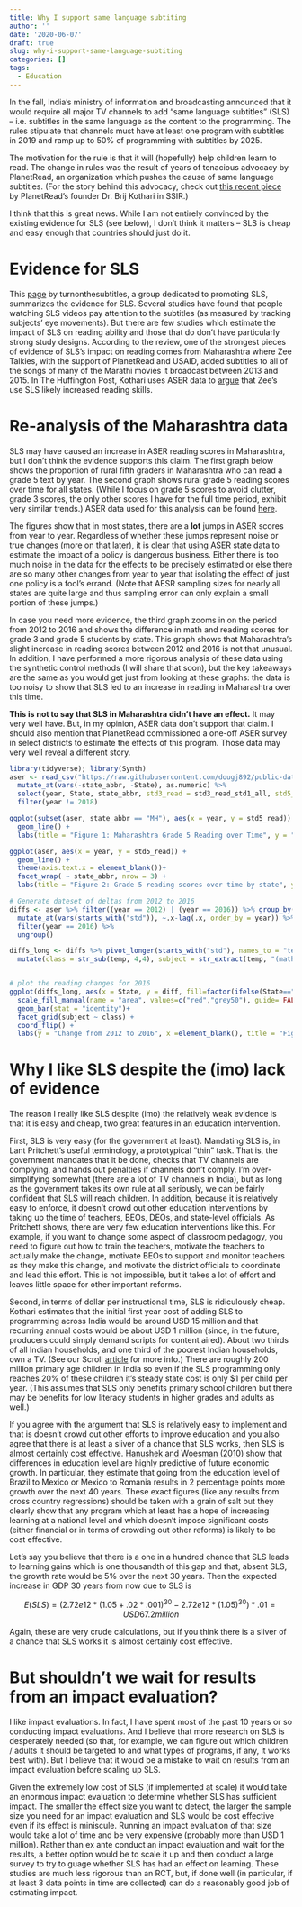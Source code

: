 ---
title: Why I support same language subtiting
author: ''
date: '2020-06-07'
draft: true
slug: why-i-support-same-language-subtiting
categories: []
tags:
  - Education
---

In the fall, India’s ministry of information and broadcasting announced that it would require all major TV channels to add “same language subtitles” (SLS) – i.e. subtitles in the same language as the content to the programming.  The rules stipulate that channels must have at least one program with subtitles in 2019 and ramp up to 50% of programming with subtitles by 2025.   

The motivation for the rule is that it will (hopefully) help children learn to read. 
The change in rules was the result of years of tenacious advocacy by PlanetRead, an organization which pushes the cause of same language subtitles. (For the story behind this advocacy, check out [this recent piece]( https://ssir.org/articles/entry/lifelong_reading_for_a_billion_people) by PlanetRead’s founder Dr. Brij Kothari in SSIR.) 

I think that this is great news. While I am not entirely convinced by the existing evidence for SLS (see below), I don’t think it matters – SLS is cheap and easy enough that countries should just do it.  

# Evidence for SLS

This [page](https://turnonthesubtitles.org/research/) by turnonthesubtitles, a group dedicated to promoting SLS, summarizes the evidence for SLS. Several studies have found that people watching SLS videos pay attention to the subtitles (as measured by tracking subjects' eye movements). But there are few studies which estimate the impact of SLS on reading ability and those that do don’t have particularly strong study designs. According to the review, one of the strongest pieces of evidence of SLS's impact on reading comes from Maharashtra where Zee Talkies, with the support of PlanetRead and USAID, added subtitles to all of the songs of many of the Marathi movies it broadcast between 2013 and 2015. In The Huffington Post, Kothari uses ASER data to [argue](https://www.huffpost.com/entry/what-caused-maharashtras-leap-in-reading_b_589d1277e4b0e172783a9a8f) that Zee’s use SLS likely increased reading skills.  

# Re-analysis of the Maharashtra data

SLS may have caused an increase in ASER reading scores in Maharashtra, but I don't think the evidence supports this claim. The first graph below shows the proportion of rural fifth graders in Maharashtra who can read a grade 5 text by year. The second graph shows rural grade 5 reading scores over time for all states. (While I focus on grade 5 scores to avoid clutter, grade 3 scores, the only other scores I have for the full time period, exhibit very similar trends.) ASER data used for this analysis can be found [here](https://raw.githubusercontent.com/dougj892/public-datasets/master/ASER%20trends%20over%20time.csv).

The figures show that in most states, there are a **lot** jumps in ASER scores from year to year.  Regardless of whether these jumps represent noise or true changes (more on that later), it is clear that using ASER state data to estimate the impact of a policy is dangerous business.  Either there is too much noise in the data for the effects to be precisely estimated or else there are so many other changes from year to year that isolating the effect of just one policy is a fool's errand. (Note that AESR sampling sizes for nearly all states are quite large and thus sampling error can only explain a small portion of these jumps.)

In case you need more evidence, the third graph zooms in on the period from 2012 to 2016 and shows the difference in math and reading scores for grade 3 and grade 5 students by state. This graph shows that Maharashtra’s slight increase in reading scores between 2012 and 2016 is not that unusual. In addition, I have performed a more rigorous analysis of these data using the synthetic control methods (I will share that soon), but the key takeaways are the same as you would get just from looking at these graphs: the data is too noisy to show that SLS led to an increase in reading in Maharashtra over this time. 

**This is not to say that SLS in Maharashtra didn't have an effect.** It may very well have. But, in my opinion, ASER data don't support that claim. I should also mention that PlanetRead commissioned a one-off ASER survey in select districts to estimate the effects of this program. Those data may very well reveal a different story. 

```{r setup, message=FALSE} 
library(tidyverse); library(Synth)
aser <- read_csv("https://raw.githubusercontent.com/dougj892/public-datasets/master/ASER%20trends%20over%20time.csv") %>% 
  mutate_at(vars(-state_abbr, -State), as.numeric) %>% 
  select(year, State, state_abbr, std3_read = std3_read_std1_all, std5_read = std5_read_std2_all, std3_math  = std3_subtract_all, std5_math = std5_divis_all) %>%
  filter(year != 2018)

ggplot(subset(aser, state_abbr == "MH"), aes(x = year, y = std5_read)) + 
  geom_line() +
  labs(title = "Figure 1: Maharashtra Grade 5 Reading over Time", y = "% rural grade 5 children can read grade 2 text")
```
```{r}
ggplot(aser, aes(x = year, y = std5_read)) +
  geom_line() +
  theme(axis.text.x = element_blank())+
  facet_wrap( ~ state_abbr, nrow = 3) +
  labs(title = "Figure 2: Grade 5 reading scores over time by state", y = "% rural grade 5 children can read grade 2 text")
```

```{r}
# Generate dateset of deltas from 2012 to 2016
diffs <- aser %>% filter((year == 2012) | (year == 2016)) %>% group_by(State) %>%
  mutate_at(vars(starts_with("std")), ~.x-lag(.x, order_by = year)) %>% 
  filter(year == 2016) %>% 
  ungroup()

diffs_long <- diffs %>% pivot_longer(starts_with("std"), names_to = "temp", values_to = "diff") %>% 
  mutate(class = str_sub(temp, 4,4), subject = str_extract(temp, "(math|read)"))


# plot the reading changes for 2016
ggplot(diffs_long, aes(x = State, y = diff, fill=factor(ifelse(State=="maharashtra","Highlighted","Normal")))) + 
  scale_fill_manual(name = "area", values=c("red","grey50"), guide= FALSE) +
  geom_bar(stat = "identity")+
  facet_grid(subject ~ class) +
  coord_flip() +
  labs(y = "Change from 2012 to 2016", x =element_blank(), title = "Figure 3: Change in ASER score 2012-2016 by state, subject and grade")

```


# Why I like SLS despite the (imo) lack of evidence

The reason I really like SLS despite (imo) the relatively weak evidence is that it is easy and cheap, two great features in an education intervention.

First, SLS is very easy (for the government at least).  Mandating SLS is, in Lant Pritchett’s useful terminology, a prototypical “thin” task. That is, the government mandates that it be done, checks that TV channels are complying, and hands out penalties if channels don’t comply. I'm over-simplifying somewhat (there are a lot of TV channels in India), but as long as the government takes its own rule at all seriously, we can be fairly confident that SLS will reach children. In addition, because it is relatively easy to enforce, it doesn’t crowd out other education interventions by taking up the time of teachers, BEOs, DEOs, and state-level officials. As Pritchett shows, there are very few education interventions like this.  For example, if you want to change some aspect of classroom pedagogy, you need to figure out how to train the teachers, motivate the teachers to actually make the change, motivate BEOs to support and monitor teachers as they make this change, and motivate the district officials to coordinate and lead this effort.  This is not impossible, but it takes a lot of effort and leaves little space for other important reforms.  

Second, in terms of dollar per instructional time, SLS is ridiculously cheap. Kothari estimates that the initial first year cost of adding SLS to programming across India would be around USD 15 million and that recurring annual costs would be about USD 1 million (since, in the future, producers could simply demand scripts for content aired). About two thirds of all Indian households, and one third of the poorest Indian households, own a TV.  (See our Scroll [article]( https://scroll.in/article/961937/small-screen-big-impact-educational-tv-could-be-indias-next-frontier-in-remote-learning) for more info.) There are roughly 200 million primary age children in India so even if the SLS programming only reaches 20% of these children it’s steady state cost is only $1 per child per year.  (This assumes that SLS only benefits primary school children but there may be benefits for low literacy students in higher grades and adults as well.)

If you agree with the argument that SLS is relatively easy to implement and that is doesn’t crowd out other efforts to improve education and you also agree that there is at least a sliver of a chance that SLS works, then SLS is almost certainly cost effective. [Hanushek and Woesman (2010)]( https://hanushek.stanford.edu/sites/default/files/publications/Hanushek%2BWoessmann%202010%20IntEncEduc%202.pdf) show that differences in education level are highly predictive of future economic growth.  In particular, they estimate that going from the education level of Brazil to Mexico or Mexico to Romania results in 2 percentage points more growth over the next 40 years.  These exact figures (like any results from cross country regressions) should be taken with a grain of salt but they clearly show that any program which at least has a hope of increasing learning at a national level and which doesn’t impose significant costs (either financial or in terms of crowding out other reforms) is likely to be cost effective. 

Let’s say you believe that there is a one in a hundred chance that SLS leads to learning gains which is one thousandth of this gap and that, absent SLS, the growth rate would be 5% over the next 30 years.  Then the expected increase in GDP 30 years from now due to SLS is

$$ E(SLS) = (2.72e12*(1.05+.02*.001)^{30}-2.72e12*(1.05)^{30})*.01 = USD 67.2 million $$

Again, these are very crude calculations, but if you think there is a sliver of a chance that SLS works it is almost certainly cost effective.  

# But shouldn't we wait for results from an impact evaluation?

I like impact evaluations.  In fact, I have spent most of the past 10 years or so conducting impact evaluations.  And I believe that more research on SLS is desperately needed (so that, for example, we can figure out which children / adults it should be targeted to and what types of programs, if any, it works best with).  But I believe that it would be a mistake to wait on results from an impact evaluation before scaling up SLS.

Given the extremely low cost of SLS (if implemented at scale) it would take an enormous impact evaluation to determine whether SLS has sufficient impact. The smaller the effect size you want to detect, the larger the sample size you need for an impact evaluation and SLS would be cost effective even if its effect is miniscule. Running an impact evaluation of that size would take a lot of time and be very expensive (probably more than USD 1 million). Rather than ex ante conduct an impact evaluation and wait for the results, a better option would be to scale it up and then conduct a large survey to try to guage whether SLS has had an effect on learning. These studies are much less rigorous than an RCT, but, if done well (in particular, if at least 3 data points in time are collected) can do a reasonably good job of estimating impact. 








